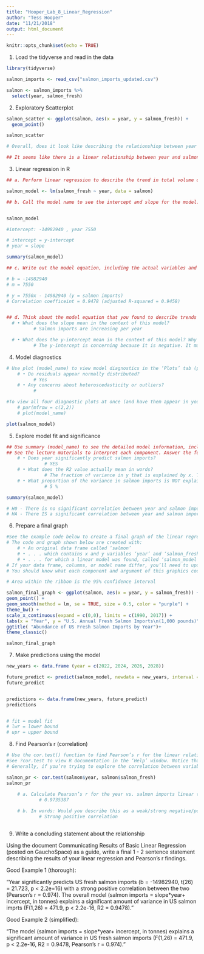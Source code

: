 ```yaml
---
title: "Hooper_Lab_8_Linear_Regression"
author: "Tess Hooper"
date: "11/21/2018"
output: html_document
---
```


```r
knitr::opts_chunk$set(echo = TRUE)
```


1. Load the tidyverse and read in the data
```r

library(tidyverse)

salmon_imports <- read_csv("salmon_imports_updated.csv")

salmon <- salmon_imports %>% 
  select(year, salmon_fresh)

```

2. Exploratory Scatterplot

```r

salmon_scatter <- ggplot(salmon, aes(x = year, y = salmon_fresh)) +
  geom_point()

salmon_scatter

# Overall, does it look like describing the relationshiop between year and fresh salmon imports using linear regression makes sense? Do you have any concerns about using linear regression to describe the relationship? 

## It seems like there is a linear relationship between year and salmon imports, except for the fact that there are several outliers.


```


3. Linear regression in R

```r


## a. Perform linear regression to describe the trend in total volume of fresh salmon imported to the U.S. from 1990 - 2017.

salmon_model <- lm(salmon_fresh ~ year, data = salmon)

## b. Call the model name to see the intercept and slope for the model. Recall: y = β0 + β1x + e (linear components + error term)


salmon_model

#intercept: -14982940 , year 7550

# intercept = y-intercept
# year = slope

summary(salmon_model)

## c. Write out the model equation, including the actual variables and coefficients instead of β and x/y. For example (these are not the actual model coefficients you’ll find): Imports(tons) = −400 + 25(Year)

# b = -14982940 
# m = 7550

# y = 7550x - 14982940 (y = salmon imports)
# Correlation coefficeint = 0.9478 (adjusted R-squared = 0.9458)


## d. Think about the model equation that you found to describe trends in salmon imports. In your markdown document, answer the following in 1-sentence each:
  # • What does the slope mean in the context of this model?
          # Salmon imports are increasing per year

  # • What does the y-intercept mean in the context of this model? Why is          that concerning? What does this mean about extrapolating this model for       past values? 
          # The y-intercept is concerning because it is negative. It makes it             impossible to extrapolate because you can't have negative salmon,             or before year 0. You can't have negative salmon at year zero. 


```


4. Model diagnostics 

```r

# Use plot (model_name) to view model diagnostics in the ‘Plots’ tab (press Enter in the Console to contine to subsequent diagnostic plots). Explore the diagnostic plots to answer the following:
    # • Do residuals appear normally distributed?
          # Yes 
    # • Any concerns about heteroscedasticity or outliers?
          # 

#To view all four diagnostic plots at once (and have them appear in your knitted document), you can use the following:
    # par(mfrow = c(2,2))
    # plot(model_name)

plot(salmon_model)

```


5. Explore model fit and significance 

```r

## Use summary (model_name) to see the detailed model information, including model fit information (e.g. R2 and coefficient standard errors) and statistics. 
## See the lecture materials to interpret each component. Answer the following:
    # • Does year significantly predict salmon imports?
              # YES
    # • What does the R2 value actually mean in words?
              # The fraction of variance in y that is explained by x. Tells us how much                      variance in y is explained by x 
    # • What proportion of the variance in salmon imports is NOT explained by year?
              # 5 % 

summary(salmon_model)

# H0 - There is no significant correlation between year and salmon imports
# HA - There IS a significant correlation between year and salmon imports 

```

6. Prepare a final graph 

```r

#See the example code below to create a final graph of the linear regression model with the original data, model and 95% confidence interval for predictions.
# The code and graph shown below are created with:
    # • An original data frame called ‘salmon’
    # • . . . which contains x and y variables ‘year’ and ‘salmon_fresh’
    # • . . . for which a linear model was found, called ‘salmon_model’
# If your data frame, columns, or model name differ, you’ll need to update accordingly.
# You should know what each component and argument of this graphics code actually does. Explore (i.e. Google) geom_smooth() to better understand what the plotted CI ribbon actually means, and to see other alternatives within the geom.

# Area within the ribbon is the 95% confidence interval

salmon_final_graph <- ggplot(salmon, aes(x = year, y = salmon_fresh)) +
geom_point() +
geom_smooth(method = lm, se = TRUE, size = 0.5, color = "purple") +
theme_bw() +
scale_x_continuous(expand = c(0,0), limits = c(1990, 2017)) +
labs(x = "Year", y = "U.S. Annual Fresh Salmon Imports\n(1,000 pounds)")+
ggtitle( "Abundance of US Fresh Salmon Imports by Year")+
theme_classic()

salmon_final_graph

```

7. Make predictions using the model


```r

new_years <- data.frame (year = c(2022, 2024, 2026, 2028))

future_predict <- predict(salmon_model, newdata = new_years, interval = "confidence")
future_predict


predictions <- data.frame(new_years, future_predict)
predictions


# fit = model fit
# lwr = lower bound
# upr = upper bound

```



8. Find Pearson's r (correlation)


```r

# Use the cor.test() function to find Pearson’s r for the linear relationship described between year and salmon imports.
#See ?cor.test to view R documentation in the ‘Help’ window. Notice that the default correlation is Pearson’s r
# Generally, if you’re trying to explore the correlation between variable_1 and variable_2 in data frame ‘df’, the function syntax is as follows: test_name <- cor.test(df$variable_1, df$variable_2)

salmon_pr <- cor.test(salmon$year, salmon$salmon_fresh)
salmon_pr
    
    # a. Calculate Pearson’s r for the year vs. salmon imports linear trend.
            # 0.9735387

    # b. In words: Would you describe this as a weak/strong negative/positive correlation?
            # Strong positive correlation



```

9. Write a concluding statement about the relationship

Using the document Communicating Results of Basic Linear Regression (posted on GauchoSpace) as a guide, write a final 1 - 2 sentence statement describing the results of your linear regression and Pearson’s r findings.

Good Example 1 (thorough):

“Year significantly predicts US fresh salmon imports (b = -14982940, t(26) = 21.723, p < 2.2e=16) with a strong positive correlation between the two (Pearson’s r = 0.974). The overall model (salmon imports = slope*year+ incercept, in tonnes) explains a significant amount of variance in US salmon imprts (F(1,26) = 471.9, p < 2.2e-16, R2 = 0.9478).”

Good Example 2 (simplified):

“The model (salmon imports = slope*year+ incercept, in tonnes) explains a significant amount of variance in US fresh salmon imports (F(1,26) = 471.9, p < 2.2e-16, R2 = 0.9478, Pearson’s r = 0.974).”



